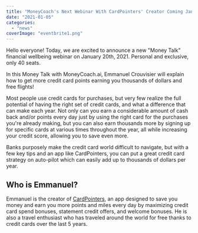 ```yaml
---
title: "MoneyCoach's Next Webinar With CardPointers' Creator Coming January 20, 2021"
date: "2021-01-05"
categories: 
  - "news"
coverImage: "eventbrite1.png"
---
```


Hello everyone! Today, we are excited to announce a new "Money Talk" financial wellbeing webinar on January 20th, 2021. Personal and exclusive, only 40 seats.

In this Money Talk with MoneyCoach.ai, Emmanuel Crouvisier will explain how to get more credit card points earning you thousands of dollars and free flights!

Most people use credit cards for purchases, but very few realize the full potential of having the right set of credit cards, and what a difference that can make each year. Not only can you earn a considerable amount of cash back and/or points every day just by using the right card for the purchases you're already making, but you can also earn thousands more by signing up for specific cards at various times throughout the year, all while increasing your credit score, allowing you to save even more. 

Banks purposely make the credit card world difficult to navigate, but with a few key tips and an app like CardPointers, you can put a great credit card strategy on auto-pilot which can easily add up to thousands of dollars per year.

## Who is Emmanuel?

Emmanuel is the creator of [CardPointers](https://apps.apple.com/us/app/cardpointers/id1472875808), an app designed to save you money and earn you more points and miles every day by maximizing credit card spend bonuses, statement credit offers, and welcome bonuses. He is also a travel enthusiast who has traveled around the world for free thanks to credit cards over the last 5 years.